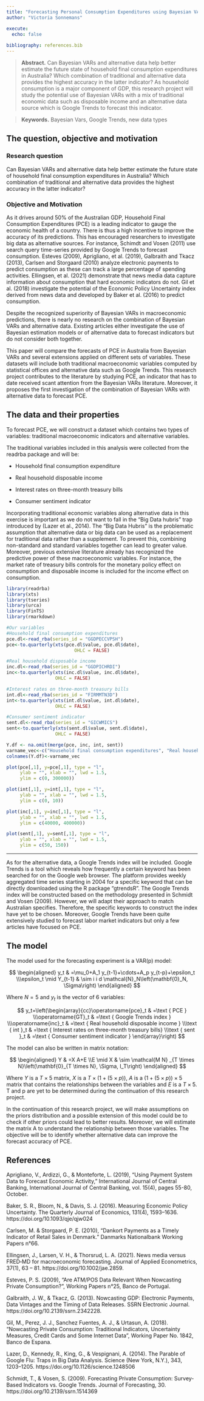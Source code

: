 ```yaml
---
title: "Forecasting Personal Consumption Expenditures using Bayesian VARs and alternative data"
author: "Victoria Sonnemans"

execute:
  echo: false
  
bibliography: references.bib
---
```


> **Abstract.** Can Bayesian VARs and alternative data help better estimate the future state of household final consumption expenditures in Australia? Which combination of traditional and alternative data provides the highest accuracy in the latter indicator? As household consumption is a major component of GDP, this research project will study the potential use of Bayesian VARs with a mix of traditional economic data such as disposable income and an alternative data source which is Google Trends to forecast this indicator. 

> **Keywords.** Bayesian Vars, Google Trends, new data types

## The question, objective and motivation

### Research question
Can Bayesian VARs and alternative data help better estimate the future state of household final consumption expenditures in Australia? Which combination of traditional and alternative data provides the highest accuracy in the latter indicator? 

### Objective and Motivation
As it drives around 50% of the Australian GDP, Household Final Consumption Expenditures (PCE) is a leading indicator to gauge the economic health of a country. There is thus a high incentive to improve the accuracy of its predictions. This has encouraged researchers to investigate big data as alternative sources. For instance, Schimdt and Vosen (2011) use search query time-series provided by Google Trends to forecast consumption. Esteves (2009), Aprigliano, et al. (2019), Galbraith and Tkacz (2013), Carlsen and Storgaard (2010) analyze electronic payments to predict consumption as these can track a large percentage of spending activities. Ellingsen, et al. (2021) demonstrate that news media data capture information about consumption that hard economic indicators do not. Gil et al. (2018) investigate the potential of the Economic Policy Uncertainty index derived from news data and developed by Baker et al. (2016) to predict consumption.

Despite the recognized superiority of Bayesian VARs in macroeconomic predictions, there is nearly no research on the combination of Bayesian VARs and alternative data. Existing articles either investigate the use of Bayesian estimation models or of alternative data to forecast indicators but do not consider both together. 

This paper will compare the forecasts of PCE in Australia from Bayesian VARs and several extensions applied on different sets of variables. These datasets will include both traditional macroeconomic variables computed by statistical offices and alternative data such as Google Trends. This research project contributes to the literature by studying PCE, an indicator that has to date received scant attention from the Bayesian VARs literature. Moreover, it proposes the first investigation of the combination of Bayesian VARs with alternative data to forecast PCE. 

## The data and their properties

To forecast PCE, we will construct a dataset which contains two types of variables: traditional macroeconomic indicators and alternative variables.

The traditional variables included in this analysis were collected from the readrba package and will be:

-   Household final consumption expenditure 

-   Real household disposable income

-   Interest rates on three-month treasury bills

-   Consumer sentiment indicator

Incorporating traditional economic variables along alternative data in this exercise is important as we do not want to fall in the "Big Data hubris" trap introduced by (Lazer et al., 2014). The "Big Data Hubris" is the problematic assumption that alternative data or big data can be used as a replacement for traditional data rather than a supplement. To prevent this, combining non-standard and standard variables together can lead to greater value. Moreover, previous extensive literature already has recognized the predictive power of these macroeconomic variables. For instance, the market rate of treasury bills controls for the monetary policy effect on consumption and disposable income is included for the income effect on consumption.

```r
library(readrba)
library(xts)
library(tseries)
library(urca)
library(FinTS)
library(rmarkdown)

#Our variables
#Household final consumption expenditures 
pce.dl<-read_rba(series_id = "GGDPECCVPSH")
pce<-to.quarterly(xts(pce.dl$value, pce.dl$date), 
                         OHLC = FALSE)

#Real household disposable income
inc.dl<-read_rba(series_id = "GGDPICHRDI")
inc<-to.quarterly(xts(inc.dl$value, inc.dl$date), 
                  OHLC = FALSE)

#Interest rates on three-month treasury bills 
int.dl<-read_rba(series_id = "FIRMMTN3D")
int<-to.quarterly(xts(int.dl$value, int.dl$date), 
                  OHLC = FALSE)

#Consumer sentiment indicator
sent.dl<-read_rba(series_id = "GICWMICS")
sent<-to.quarterly(xts(sent.dl$value, sent.dl$date), 
                  OHLC = FALSE)

Y.df <- na.omit(merge(pce, inc, int, sent))
varname_vec<-c("Household final consumption expenditures", "Real household disposable income", "Interest rates on three-month treasury bills","Consumer sentiment indicator" )
colnames(Y.df)<-varname_vec

plot(pce[,1], y=pce[,1], type = "l", 
     ylab = "", xlab = "", lwd = 1.5,
     ylim = c(0, 300000))

plot(int[,1], y=int[,1], type = "l", 
     ylab = "", xlab = "", lwd = 1.5,
     ylim = c(0, 10))

plot(inc[,1], y=inc[,1], type = "l", 
     ylab = "", xlab = "", lwd = 1.5,
     ylim = c(40000, 400000))

plot(sent[,1], y=sent[,1], type = "l", 
     ylab = "", xlab = "", lwd = 1.5,
     ylim = c(50, 150))

```

------------------------------------------------------------------------
As for the alternative data, a Google Trends index will be included. Google Trends is a tool which reveals how frequently a certain keyword has been searched for on the Google web browser. The platform provides weekly aggregated time series starting in 2004 for a specific keyword that can be directly downloaded using the R package “gtrendsR”. The Google Trends index will be constructed based on the methodology presented in Schmidt and Vosen (2009). However, we will adapt their approach to match Australian specifies. Therefore, the specific keywords to construct the index have yet to be chosen. Moreover, Google Trends have been quite extensively studied to forecast labor market indicators but only a few articles have focused on PCE. 

## The model

The model used for the forecasting experiment is a VAR(p) model:

$$
\begin{aligned}
y_t & =\mu_0+A_1 y_{t-1}+\cdots+A_p y_{t-p}+\epsilon_t \\\epsilon_t \mid Y_{t-1} & \sim i i d \mathcal{N}_N\left(\mathbf{0}_N, \Sigma\right)
\end{aligned}
$$

Where $N=5$ and $y_t$ is the vector of 6 variables:

$$
y_t=\left(\begin{array}{cc}\operatorname{pce}_t & =\text { PCE } \\\operatorname{GT}_t & =\text { Google Trends index } \\\operatorname{inc}_t & =\text { Real household disposable income } \\\text { int }_t & =\text { Interest rates on three-month treasury bills} \\\text { sent }_t & =\text { Consumer sentiment indicator } 
\end{array}\right)
$$

The model can also be written in matrix notation:

$$
\begin{aligned}
Y & =X A+E \\E \mid X & \sim \mathcal{M N} _{T \times N}\left(\mathbf{0}_{T \times N}, \Sigma, I_T\right)
\end{aligned}
$$

Where $Y$ is a $T\times5$ matrix, $X$ is a $T\times(1+(5\times p))$, $A$ is a $(1+(5\times p))\times 5$ matrix that contains the relationships between the variables and $E$ is a $T\times5$. T and p are yet to be determined during the continuation of this research project.

In the continuation of this research project, we will make assumptions on the priors distribution and a possible extension of this model could be to check if other priors could lead to better results. Moreover, we will estimate the matrix A to understand the relationship between those variables. The objective will be to identify whether alternative data can improve the forecast accuracy of PCE. 

## References
Aprigliano, V., Ardizzi, G., & Monteforte, L. (2019), "Using Payment System Data to Forecast Economic Activity," International Journal of Central Banking, International Journal of Central Banking, vol. 15(4), pages 55-80, October.

Baker, S. R., Bloom, N., & Davis, S. J. (2016). Measuring Economic Policy Uncertainty. The Quarterly Journal of Economics, 131(4), 1593–1636. https://doi.org/10.1093/qje/qjw024

Carlsen, M. & Storgaard, P. E. (2010), "Dankort Payments as a Timely Indicator of Retail Sales in Denmark." Danmarks Nationalbank Working Papers n°66.

Ellingsen, J., Larsen, V. H., & Thorsrud, L. A. (2021). News media versus FRED‐MD for macroeconomic forecasting. Journal of Applied Econometrics, 37(1), 63 – 81.
https://doi.org/10.1002/jae.2859.

Esteves, P. S. (2009), "Are ATM/POS Data Relevant When Nowcasting Private
Consumption?", Working Papers n°25, Banco de Portugal.

Galbraith, J. W., & Tkacz, G. (2013). Nowcasting GDP: Electronic Payments, Data Vintages and the Timing of Data Releases. SSRN Electronic Journal. https://doi.org/10.2139/ssrn.2342228.

Gil, M., Perez, J. J., Sanchez Fuentes, A. J., & Urtasun, A. (2018). "Nowcasting Private Consumption: Traditional Indicators, Uncertainty Measures, Credit Cards and Some Internet Data", Working Paper No. 1842, Banco de Espana.

Lazer, D., Kennedy, R., King, G., & Vespignani, A. (2014). The Parable of Google Flu: Traps in Big Data Analysis. Science (New York, N.Y.), 343, 1203–1205. https://doi.org/10.1126/science.1248506

Schmidt, T., & Vosen, S. (2009). Forecasting Private Consumption: Survey-Based Indicators vs. Google Trends. Journal of Forecasting, 30. https://doi.org/10.2139/ssrn.1514369


